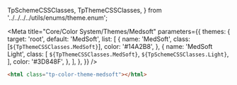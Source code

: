   TpSchemeCSSClasses,
  TpThemeCSSClasses,
} from '../../../../utils/enums/theme.enum';

<Meta
  title="Core/Color System/Themes/Medsoft"
  parameters={{
    themes: {
      target: 'root',
      default: 'MedSoft',
      list: [
        {
          name: 'MedSoft',
          class: [`${TpThemeCSSClasses.MedSoft}`],
          color: '#14A2B8',
        },
        {
          name: 'MedSoft Light',
          class: [
            `${TpThemeCSSClasses.MedSoft}`,
            `${TpSchemeCSSClasses.Light}`,
          ],
          color: '#3D848F',
        },
      ],
    },
  }}
/>

<Title>MedSoft</Title>

```html
<html class="tp-color-theme-medsoft"></html>
```

<Title>Colors</Title>

<ColorPalette>
  <ColorItem
    title="Brand"
    colors={{
      brand: 'var(--tp-color-brand)',
    }}
  />
  <ColorItem
    title="Contrast"
    colors={{
      '': 'var(--tp-color-contrast-fixed)',
    }}
  />
</ColorPalette>

<Title>Variants</Title>

<ColorPalette>
  <ColorItem
    title="Brand"
    colors={{
      'brand-1': 'var(--tp-color-brand-1)',
      'brand-2': 'var(--tp-color-brand-2)',
      'brand-3': 'var(--tp-color-brand-3)',
      'brand-4': 'var(--tp-color-brand-4)',
      'brand-5': 'var(--tp-color-brand-5)',
    }}
  />
  <ColorItem
    title="Contrast"
    colors={{
      'brand-1': 'var(--tp-color-neutral-10)',
      'brand-2': 'var(--tp-color-neutral-10)',
      'brand-3': 'var(--tp-color-contrast-fixed)',
      'brand-4': 'var(--tp-color-neutral-1)',
      'brand-5': 'var(--tp-color-neutral-1)',
    }}
  />
</ColorPalette>

<Title>Secondary Colors</Title>

<ColorPalette>
  <ColorItem
    title="Aula"
    colors={{
      aula: 'var(--tp-color-aula)',
    }}
  />
  <ColorItem
    title="Material"
    colors={{
      material: 'var(--tp-color-material)',
    }}
  />
  <ColorItem
    title="Questões"
    colors={{
      questoes: 'var(--tp-color-questoes)',
    }}
  />
  <ColorItem
    title="Revalida"
    colors={{
      revalida: 'var(--tp-color-revalida)',
    }}
  />
  <ColorItem
    title="Provas"
    colors={{
      provas: 'var(--tp-color-provas)',
    }}
  />
  <ColorItem
    title="Contrast"
    colors={{
      '': 'var(--tp-color-contrast-fixed)',
    }}
  />
</ColorPalette>

<Title>Secondary Variants</Title>

<ColorPalette>
  <ColorItem
    title="Aula"
    colors={{
      'aula-1': 'var(--tp-color-aula-1)',
      'aula-2': 'var(--tp-color-aula-2)',
      'aula-3': 'var(--tp-color-aula-3)',
      'aula-4': 'var(--tp-color-aula-4)',
      'aula-5': 'var(--tp-color-aula-5)',
    }}
  />
  <ColorItem
    title="Material"
    colors={{
      'material-1': 'var(--tp-color-material-1)',
      'material-2': 'var(--tp-color-material-2)',
      'material-3': 'var(--tp-color-material-3)',
      'material-4': 'var(--tp-color-material-4)',
      'material-5': 'var(--tp-color-material-5)',
    }}
  />
  <ColorItem
    title="Questões"
    colors={{
      'questoes-1': 'var(--tp-color-questoes-1)',
      'questoes-2': 'var(--tp-color-questoes-2)',
      'questoes-3': 'var(--tp-color-questoes-3)',
      'questoes-4': 'var(--tp-color-questoes-4)',
      'questoes-5': 'var(--tp-color-questoes-5)',
    }}
  />
  <ColorItem
    title="Revalida"
    colors={{
      'revalida-1': 'var(--tp-color-revalida-1)',
      'revalida-2': 'var(--tp-color-revalida-2)',
      'revalida-3': 'var(--tp-color-revalida-3)',
      'revalida-4': 'var(--tp-color-revalida-4)',
      'revalida-5': 'var(--tp-color-revalida-5)',
    }}
  />
  <ColorItem
    title="Provas"
    colors={{
      'provas-1': 'var(--tp-color-provas-1)',
      'provas-2': 'var(--tp-color-provas-2)',
      'provas-3': 'var(--tp-color-provas-3)',
      'provas-4': 'var(--tp-color-provas-4)',
      'provas-5': 'var(--tp-color-provas-5)',
    }}
  />
  <ColorItem
    title="Contrast"
    colors={{
      'variation-1': 'var(--tp-color-neutral-10)',
      'variation-2': 'var(--tp-color-neutral-10)',
      'variation-3': 'var(--tp-color-contrast-fixed)',
      'variation-4': 'var(--tp-color-neutral-1)',
      'variation-5': 'var(--tp-color-neutral-1)',
    }}
  />
</ColorPalette>
